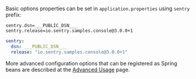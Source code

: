Basic options properties can be set in `application.properties` using `sentry` prefix:

```properties {tabTitle: application.properties}
sentry.dsn=___PUBLIC_DSN___
sentry.release=io.sentry.samples.console@3.0.0+1
```

```yaml {tabTitle: application.yml}
sentry:
  dsn: ___PUBLIC_DSN___
  release: "io.sentry.samples.console@3.0.0+1"
```

More advanced configuration options that can be registered as Spring beans are described at the [Advanced Usage](/platforms/java/guides/spring-boot/advanced-usage) page.
